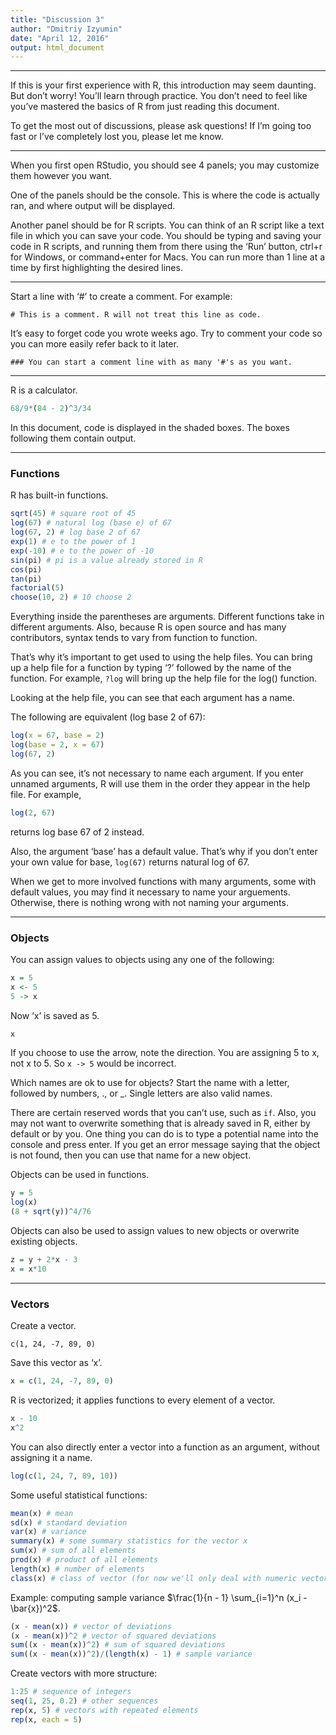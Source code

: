 ---
title: "Discussion 3"
author: "Dmitriy Izyumin"
date: "April 12, 2016"
output: html_document
---

***

If this is your first experience with R, this introduction may seem daunting. But don't worry! You'll learn through practice. You don't need to feel like you've mastered the basics of R from just reading this document.

To get the most out of discussions, please ask questions! If I'm going too fast or I've completely lost you, please let me know.

***

When you first open RStudio, you should see 4 panels; you may customize them however you want.

One of the panels should be the console. This is where the code is actually ran, and where output will be displayed.

Another panel should be for R scripts. You can think of an R script like a text file in which you can save your code. You should be typing and saving your code in R scripts, and running them from there using the 'Run' button, ctrl+r for Windows, or command+enter for Macs. You can run more than 1 line at a time by first highlighting the desired lines.

***

Start a line with '#' to create a comment. For example:
```
# This is a comment. R will not treat this line as code.
```
It's easy to forget code you wrote weeks ago. Try to comment your code so you can more easily refer back to it later.
```
### You can start a comment line with as many '#'s as you want.
```

***

R is a calculator.
```{r}
68/9*(84 - 2)^3/34
```
In this document, code is displayed in the shaded boxes. The boxes following them contain output.

***

### Functions

R has built-in functions.
```{r}
sqrt(45) # square root of 45
log(67) # natural log (base e) of 67
log(67, 2) # log base 2 of 67
exp(1) # e to the power of 1
exp(-10) # e to the power of -10
sin(pi) # pi is a value already stored in R
cos(pi)
tan(pi)
factorial(5)
choose(10, 2) # 10 choose 2
```
Everything inside the parentheses are arguments. Different functions take in different arguments. Also, because R is open source and has many contributors, syntax tends to vary from function to function.

That's why it's important to get used to using the help files. You can bring up a help file for a function by typing '?' followed by the name of the function. For example, `?log` will bring up the help file for the log() function.

Looking at the help file, you can see that each argument has a name.

The following are equivalent (log base 2 of 67):
```{r}
log(x = 67, base = 2)
log(base = 2, x = 67)
log(67, 2)
```
As you can see, it's not necessary to name each argument. If you enter unnamed arguments, R will use them in the order they appear in the help file. For example, 
```{r}
log(2, 67)
```
returns log base 67 of 2 instead.

Also, the argument 'base' has a default value. That's why if you don't enter your own value for base, `log(67)` returns natural log of 67.

When we get to more involved functions with many arguments, some with default values, you may find it necessary to name your arguements. Otherwise, there is nothing wrong with not naming your arguments.

***

### Objects

You can assign values to objects using any one of the following:
```{r}
x = 5
x <- 5
5 -> x
```
Now 'x' is saved as 5.
```{r}
x
```
If you choose to use the arrow, note the direction. You are assigning 5 to x, not x to 5. So `x -> 5` would be incorrect.

Which names are ok to use for objects? Start the name with a letter, followed by numbers, ., or _. Single letters are also valid names.

There are certain reserved words that you can't use, such as `if`. Also, you may not want to overwrite something that is already saved in R, either by default or by you. One thing you can do is to type a potential name into the console and press enter. If you get an error message saying that the object is not found, then you can use that name for a new object.

Objects can be used in functions.
```{r}
y = 5
log(x)
(8 + sqrt(y))^4/76
```
Objects can also be used to assign values to new objects or overwrite existing objects.
```{r}
z = y + 2*x - 3
x = x*10
```

***

### Vectors

Create a vector.
```
c(1, 24, -7, 89, 0)
```
Save this vector as 'x'.
```{r}
x = c(1, 24, -7, 89, 0)
```
R is vectorized; it applies functions to every element of a vector.
```{r}
x - 10
x^2
```
You can also directly enter a vector into a function as an argument, without assigning it a name.
```{r}
log(c(1, 24, 7, 89, 10))
```
Some useful statistical functions:
```{r}
mean(x) # mean
sd(x) # standard deviation
var(x) # variance
summary(x) # some summary statistics for the vector x
sum(x) # sum of all elements
prod(x) # product of all elements
length(x) # number of elements
class(x) # class of vector (for now we'll only deal with numeric vectors)
```
Example: computing sample variance $\frac{1}{n - 1} \sum_{i=1}^n (x_i - \bar{x})^2$.
```{r}
(x - mean(x)) # vector of deviations
(x - mean(x))^2 # vector of squared deviations
sum((x - mean(x))^2) # sum of squared deviations
sum((x - mean(x))^2)/(length(x) - 1) # sample variance
```
Create vectors with more structure:
```{r}
1:25 # sequence of integers
seq(1, 25, 0.2) # other sequences
rep(x, 5) # vectors with repeated elements
rep(x, each = 5)
```
